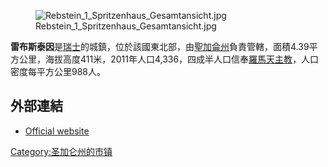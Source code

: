 [[Image:Rebstein_1_Spritzenhaus_Gesamtansicht.jpg|right]]

'''雷布斯泰因'''是[[瑞士|瑞士]]的城鎮，位於該國東北部，由[[聖加侖州|聖加侖州]]負責管轄，面積4.39平方公里，海拔高度411米，2011年人口4,336，四成半人口信奉[[羅馬天主教|羅馬天主教]]，人口密度每平方公里988人。

==外部連結==
* [http://www.rebstein.ch Official website] {{Wayback|url=http://www.rebstein.ch/ |date=20130820094705 }} {{de icon}}

{{Switzerland-geo-stub}}
[[Category:圣加仑州的市镇|Category:圣加仑州的市镇]]